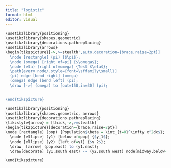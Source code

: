 ```yaml
---
title: "logistic"
format: html
editor: visual
---
```


```r
\usetikzlibrary{positioning}
\usetikzlibrary{shapes.geometric}
\usetikzlibrary{decorations.pathreplacing}
\usetikzlibrary{arrows}
\begin{tikzpicture}[->,>=stealth',auto,decoration={brace,raise=2pt}]
  \node [rectangle] (pi) {$\pi$};
  \node (omega) [right of=pi] {$\omega$};
  \node (eta) [right of=omega] {Test $\eta$};
  \path[every node/.style={font=\sffamily\small}]
  (pi) edge [bend right] (omega)
  (omega) edge [bend left] (pi);
  \draw [->] (omega) to [out=150,in=30] (pi);
 

\end{tikzpicture}
```

```r
\usetikzlibrary{positioning}
\usetikzlibrary{shapes.geometric, arrows}
\usetikzlibrary{decorations.pathreplacing}
\tikzstyle{arrow} = [thick,->,>=stealth]
\begin{tikzpicture}[decoration={brace,raise=2pt}]
\node [rectangle] (pop) {Population$\beta = \int_{t=0}^\infty x^2dx$};
  \node [ellipse] (y1) [below of=pop] {$y_1$};
  \node [ellipse] (y2) [left of=y1] {$y_2$};
  \draw  [arrow] (pop.east) to (y1.east);
  \draw[decorate] (y1.south east) -- (y2.south west) node[midway,below=3pt](ABC){ABCDEFG};

\end{tikzpicture}
```

